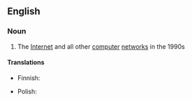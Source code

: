 ==English==

===Noun===
{{wikipedia}}
{{en-noun|sg=[[information]] [[superhighway]]|-}}

# {{context|dated|computing}} The [[Internet]] and all other [[computer]] [[network]]s in the 1990s

====Translations====
{{trans-top|The Internet and all other computer networks in the 1990s}}
* Finnish: {{t+|fi|tieto|alt=tiedon}} {{t-|fi|valtaväylä}}
{{trans-mid}}
* Polish: {{t|pl|infostrada|f}}
{{trans-bottom}}